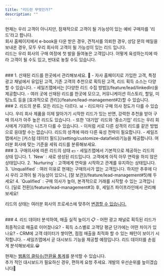 ```yaml
---
title: "리드란 무엇인가?"
description: ""
---
```


현재는 우리 고객이 아니지만, 잠재적으로 고객이 될 가능성이 있는 예비 구매자를 '리드'라고 합니다.<br/>
회사 홈페이지에서 e-book을 다운 받은 경우, 견적서를 의뢰한 경우, 상담 문의 메일을 보내온 경우, 모두 우리 회사의 고객이 될 가능성이 있는 리드 입니다.<br/>
리드는 우리 회사의 구매 여정에 첫 발을 들여놓은 고객입니다. 어떻게 육성하는지에 따라 고객이 될 수도 있고, 반대로 놓칠 수도 있습니다.

<br/>
### 1. 산재된 리드를 한곳에서 관리해보세요. 📍
- 자사 홈페이지로 가입한 고객, 특정 광고 채널에서 유입된 고객, 기존 고객의 추천으로 획득된 고객, 리드 획득 소스는 다양할 수 있습니다.
- 세일즈맵에서는 [다양한 리드 수집 방법](/feature/lead/linkedIn)을 제공합니다.
- 여러 곳에 산재된 리드를 한곳에 모으고, 커뮤니케이션 히스토리, 할일, 미팅노트 등을 [효과적으로 관리](/feature/lead-management#2)할 수 있습니다.

<br/>
### 2. 리드의 분류. 모든 리드는 다르다. 📊
- 리드마다 구매 의사 정도가 다를 수 있습니다. 우리 회사 제품을 이제 알아가기 시작한 리드가 있는 반면, 강력한 추천을 받아 구매 의사가 아주 높은 리드도 있습니다.
- 또한 '대기업' 리드와 '중소기업' 리드는 우리 회사에게 기대하는 니즈가 다를 수 있습니다.
- 이처럼 서로 다른 성격의 리드를 같은 방법으로 응대할 수는 없습니다. 리드의 성격에 따라 다른 육성 전략이 필요합니다.
- 세일즈맵에서는 [커스텀 데이터 필드](/setting/customize-datafield)기능을 제공합니다. 여러분 회사에 맞는 기준을 세워 리드를 분류해보세요.


<br/>
### 3. 구매의사에 따른 리드의 상태 💵
- 세일즈맵에서 기본적으로 제공하는 리드의 상태 입니다.
1. `New` : 새로 생성된 리드입니다. 고객에게 아직 아무 연락을 하지 않은 상태입니다.
2. `Nurturing` : 고객에게 연락을 시작하고 관계를 유지하는 상태입니다.
3. `Unqualified` : 여러 이유로 현재는 구매의사가 없는 고객입니다. 하지만 추후에 다시 우리 고객이 될 가능성이 있으니, [잘 보관](/feature/lead-management#5)해 두세요!
4. `Qualified` : 구매 의사가 높아, 본격적으로 거래를 시작할 수 있는 고객입니다. [딜로 전환](/feature/lead-management#3) 후, 세일즈 파이프라인에서 관리해 보세요!

<Tip>리드의 상태는 여러분 회사의 프로세스에 맞추어 [변경할 수 있습니다.](/setting/customize-datafield)</Tip>


<br/>
### 4. 리드 데이터 분석하여, 매출 실적 높이기 📋
- 어떤 광고 채널로 획득된 리드가 최종적으로 매출로 이어졌나요?
- 획득 소스별로 고객당 평균 단가에는 어떤 차이가 있나요?
- CRM에 고객 데이터가 쌓이면, 점점 매출을 최적화 할 수 있는 패턴이 보이기 시작합니다.
- 세일즈맵에서 곧 대시보드 기능을 제공할 예정입니다. 리드 데이터를 손쉽게 분석해보세요.😀

<Tip>현재는 [웹폼의 클릭수/전환율 통계](/feature/lead/webform/#3)를 분석할 수 있습니다. <br/> 추가 적인 대시보드가 필요하신 경우, 편하게 요청 주세요. 개발의 우선순위를 높이겠습니다🤣</Tip>
